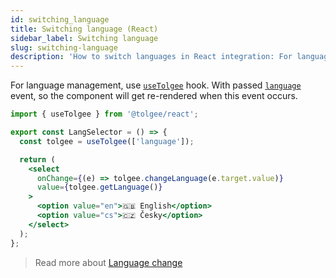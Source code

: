 ```yaml
---
id: switching_language
title: Switching language (React)
sidebar_label: Switching language
slug: switching-language
description: 'How to switch languages in React integration: For language management, use useCurrentLanguage and useSetLanguage hooks.'
---
```


For language management, use [`useTolgee`](./api#hook-usetolgee) hook. With passed [`language`](/api/core_package/events.mdx) event, so the component will get re-rendered when this event occurs.

```jsx
import { useTolgee } from '@tolgee/react';

export const LangSelector = () => {
  const tolgee = useTolgee(['language']);

  return (
    <select
      onChange={(e) => tolgee.changeLanguage(e.target.value)}
      value={tolgee.getLanguage()}
    >
      <option value="en">🇬🇧 English</option>
      <option value="cs">🇨🇿 Česky</option>
    </select>
  );
};
```

> Read more about [Language change](/switching_language.mdx)



<LanguagePluginsNote />
